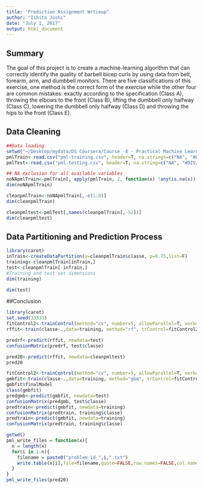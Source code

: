 ```yaml
---
title: "Prediction Assignment Wrtieup"
author: "Ishita Joshi"
date: "July 1, 2017"
output: html_document
---
```


## Summary

The goal of this project is to create a machine-learning algorithm that can correctly identify 
the quality of barbell bicep curls by using data from belt, forearm, arm, and dumbbell monitors. 
There are five classifications of this exercise, one method is the correct form of the exercise 
while the other four are common mistakes: exactly according to the specification (Class A), 
throwing the elbows to the front (Class B), lifting the dumbbell only halfway (Class C), 
lowering the dumbbell only halfway (Class D) and throwing the hips to the front (Class E).

## Data Cleaning

```r

##Data loading
setwd("~/Desktop/mydata/DS Coursera/Course -8 - Practical Machine Learning/coure project")
pmlTrain<-read.csv("pml-training.csv", header=T, na.strings=c("NA", "#DIV/0!"))
pmlTest<-read.csv("pml-testing.csv", header=T, na.string=c("NA", "#DIV/0!"))
```

```r
## NA exclusion for all available variables
noNApmlTrain<-pmlTrain[, apply(pmlTrain, 2, function(x) !any(is.na(x)))] 
dim(noNApmlTrain)
```

```r
cleanpmlTrain<-noNApmlTrain[,-c(1:8)]
dim(cleanpmlTrain)
```

```r
cleanpmltest<-pmlTest[,names(cleanpmlTrain[,-52])]
dim(cleanpmltest)
```

## Data Partitioning and Prediction Process

```r
library(caret)
inTrain<-createDataPartition(y=cleanpmlTrain$classe, p=0.75,list=F)
training<-cleanpmlTrain[inTrain,] 
test<-cleanpmlTrain[-inTrain,] 
#Training and test set dimensions
dim(training)
```

```r
dim(test)
```

##Conclusion

```r
library(caret)
set.seed(13333)
fitControl2<-trainControl(method="cv", number=5, allowParallel=T, verbose=T)
rffit<-train(classe~.,data=training, method="rf", trControl=fitControl2, verbose=F)
```

```r
predrf<-predict(rffit, newdata=test)
confusionMatrix(predrf, test$classe)
```

```r
pred20<-predict(rffit, newdata=cleanpmltest)
pred20
```

```r
fitControl2<-trainControl(method="cv", number=5, allowParallel=T, verbose=T)
gmbfit<-train(classe~.,data=training, method="gbm", trControl=fitControl2, verbose=F)
gmbfit$finalModel
class(gmbfit)
predgmb<-predict(gmbfit, newdata=test)
confusionMatrix(predgmb, test$classe)
predtrain<-predict(gmbfit, newdata=training)
confusionMatrix(predtrain, training$classe)
predtrain<-predict(gmbfit, newdata=training)
confusionMatrix(predtrain, training$classe)
```

```r
getwd()
pml_write_files = function(x){
  n = length(x)
  for(i in 1:n){
    filename = paste0("problem_id_",i,".txt")
    write.table(x[i],file=filename,quote=FALSE,row.names=FALSE,col.names=FALSE)
  }
}
pml_write_files(pred20)
```